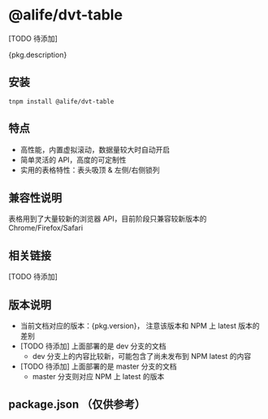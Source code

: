 
<Meta title="基本信息" />

# @alife/dvt-table

[TODO 待添加]

<p>{pkg.description}</p>

## 安装

`tnpm install @alife/dvt-table`

## 特点

- 高性能，内置虚拟滚动，数据量较大时自动开启
- 简单灵活的 API，高度的可定制性
- 实用的表格特性：表头吸顶 & 左侧/右侧锁列

## 兼容性说明

表格用到了大量较新的浏览器 API，目前阶段只兼容较新版本的 Chrome/Firefox/Safari

## 相关链接

[TODO 待添加]

## 版本说明

- <span>当前文档对应的版本：{pkg.version}， 注意该版本和 NPM 上 latest 版本的差别</span>
- [TODO 待添加] 上面部署的是 dev 分支的文档
  - dev 分支上的内容比较新，可能包含了尚未发布到 NPM latest 的内容
- [TODO 待添加] 上面部署的是 master 分支的文档
  - master 分支则对应 NPM 上 latest 的版本

## package.json （仅供参考）

<ReactJson src={pkg} name="package.json" enableClipboard={false} collapsed={0} />
